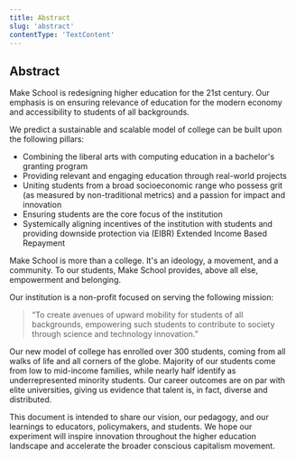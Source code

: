 ```yaml
---
title: Abstract
slug: 'abstract'
contentType: 'TextContent'
---
```


## Abstract

Make School is redesigning higher education for the 21st century. Our emphasis is on ensuring
relevance of education for the modern economy and accessibility to students of all backgrounds.

We predict a sustainable and scalable model of college can be built upon the following pillars:

- Combining the liberal arts with computing education in a bachelor's granting program
- Providing relevant and engaging education through real-world projects
- Uniting students from a broad socioeconomic range who possess grit (as measured by non-traditional
  metrics) and a passion for impact and innovation
- Ensuring students are the core focus of the institution
- Systemically aligning incentives of the institution with students and providing downside
  protection via (EIBR) Extended Income Based Repayment

Make School is more than a college. It's an ideology, a movement, and a community. To our students,
Make School provides, above all else, empowerment and belonging.

Our institution is a non-profit focused on serving the following mission:

> “To create avenues of upward mobility for students of all backgrounds, empowering such students to
> contribute to society through science and technology innovation.”

Our new model of college has enrolled over 300 students, coming from all walks of life and all
corners of the globe. Majority of our students come from low to mid-income families, while nearly
half identify as underrepresented minority students. Our career outcomes are on par with elite
universities, giving us evidence that talent is, in fact, diverse and distributed.

This document is intended to share our vision, our pedagogy, and our learnings to educators,
policymakers, and students. We hope our experiment will inspire innovation throughout the higher
education landscape and accelerate the broader conscious capitalism movement.
